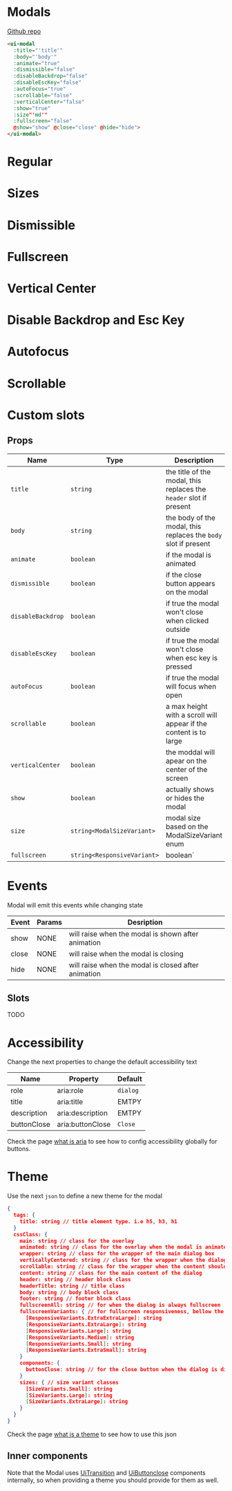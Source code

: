 
# Modals

[Github repo](https://github.com/unicoderns/ui/tree/master/packages/modal)

```html
<ui-modal
  :title="'title'"
  :body="'body'"
  :animate="true"
  :dismissible="false"
  :disableBackdrop="false"
  :disableEscKey="false"
  :autoFocus="true"
  :scrollable="false"
  :verticalCenter="false"
  :show="true"
  :size"'md'"
  :fullscreen="false"
  @show="show" @close="close" @hide="hide">
</ui-modal>
```

# Regular

<Canvas>
  <Story id="ui-bootstrap-modal--normal" />
</Canvas>

# Sizes

<Canvas>
  <Story id="ui-bootstrap-modal--small" />
  <Story id="ui-bootstrap-modal--large" />
  <Story id="ui-bootstrap-modal--extra-large" />
</Canvas>

# Dismissible

<Canvas>
  <Story id="ui-bootstrap-modal--dismissible" />
</Canvas>

# Fullscreen

<Canvas>
  <Story id="ui-bootstrap-modal--fullscreen" />
</Canvas>

# Vertical Center

<Canvas>
  <Story id="ui-bootstrap-modal--vertical-center" />
</Canvas>

# Disable Backdrop and Esc Key

<Canvas>
  <Story id="ui-bootstrap-modal--disable-backdrop" />
</Canvas>

# Autofocus

<Canvas>
  <Story id="ui-bootstrap-modal--autofocus" />
</Canvas>

# Scrollable

<Canvas>
  <Story id="ui-bootstrap-modal--scrollable" />
</Canvas>

# Custom slots

<Canvas>
  <Story id="ui-bootstrap-modal--custom-slots" />
</Canvas>

## Props

| Name | Type  | Description |
| ---- | ---- | ----------- |
| `title` | `string` | the title of the modal, this replaces the `header` slot if present |
| `body` | `string` | the body of the modal, this replaces the `body` slot if present |
| `animate` | `boolean` | if the modal is animated |
| `dismissible` | `boolean` | if the close button appears on the modal |
| `disableBackdrop` | `boolean` | if true the modal won't close when clicked outside |
| `disableEscKey` | `boolean` | if true the modal won't close when esc key is pressed |
| `autoFocus` | `boolean` | if true the modal will focus when open |
| `scrollable` | `boolean` | a max height with a scroll will appear if the content is to large |
| `verticalCenter` | `boolean` | the moddal will apear on the center of the screen |
| `show` | `boolean` | actually shows or hides the modal |
| `size` | `string<ModalSizeVariant>` | modal size based on the ModalSizeVariant enum  |
| `fullscreen` | `string<ResponsiveVariant>` | boolean` | if true the modal will always be fullscreen, or if string it will be fullscreen if the breakpoint is bellow given ResponsiveVariant enum value |

# Events
Modal will emit this events while changing state

| Event | Params | Desription |
| ---- | ---- | ----------- |
| show | NONE | will raise when the modal is shown after animation |
| close | NONE | will raise when the modal is closing |
| hide | NONE | will raise when the modal is closed after animation |

## Slots
TODO

# Accessibility
Change the next properties to change the default accessibility text

| Name | Property | Default |
| ---- | ---- | ----------- |
| role | aria:role | `dialog` |
| title | aria:title | EMTPY |
| description | aria:description | EMTPY |
| buttonClose | aria:buttonClose | `Close` |


Check the page [what is aria](/docs/docs-aria--page#what-is-aria-config) to see how to config accessibility globally for buttons.

# Theme
Use the next `json` to define a new theme for the modal

```json
{
  tags: {
    title: string // title element type. i.e h5, h3, h1
  }
  cssClass: {
    main: string // class for the overlay
    animated: string // class for the overlay when the modal is animated
    wrapper: string // class for the wrapper of the main dialog box
    verticallyCentered: string // class for the wrapper when the dialog is centerd vertically
    scrollable: string // class for the wrapper when the content should be scrollable
    content: string // class for the main content of the dialog
    header: string // header block class
    headerTitle: string // title class
    body: string // body block class
    footer: string // footer block class
    fullscreenAll: string // for when the dialog is always fullscreen
    fullscreenVariants: { // for fullscreen responsiveness, bellow the given variant
      [ResponsiveVariants.ExtraExtraLarge]: string
      [ResponsiveVariants.ExtraLarge]: string
      [ResponsiveVariants.Large]: string
      [ResponsiveVariants.Medium]: string
      [ResponsiveVariants.Small]: string
      [ResponsiveVariants.ExtraSmall]: string
    }
    components: {
      buttonClose: string // for the close button when the dialog is dismissible
    }
    sizes: { // size variant classes
      [SizeVariants.Small]: string
      [SizeVariants.Large]: string
      [SizeVariants.ExtraLarge]: string
    }
  }
}
```

Check the page [what is a theme](/docs/docs-theming--page#what-is-a-theme) to see how to use this json

## Inner components

Note that the Modal uses [UiTransition](?path=/docs/ui-bootstrap-transition-default&args=#transitions) and [UiButtonclose](?path=/docs/ui-bootstrap-closebutton--default&args=#close-button) components internally, so when providing a theme you should provide for them as well.